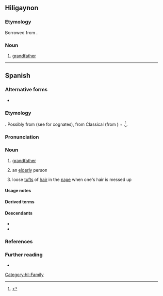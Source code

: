 ==Hiligaynon==

===Etymology===
Borrowed from {{bor|hil|es|abuelo}}.

===Noun===
{{hil-noun|abuélo}}

# [[grandfather]]

[[Category:hil:Family]]

----

==Spanish==
{{wp|lang=es}}

===Alternative forms===
* {{alt|es|agüelo||eye dialect}}

===Etymology===
{{unk|es|title=Origin uncertain}}. Possibly from {{inh|es|la|*aviolus}} (see for cognates), from Classical {{der|es|la|avus}} (from {{der|es|ine-pro|*h₂éwh₂os||grandfather}}) + {{m|la|-olus}}.<ref>{{R:es:BDELC}}</ref>.

===Pronunciation===
{{es-IPA}}
{{es-IPA|ahuelo|pre={{q|dialectal}}}}
{{es-IPA|agüelo|pre={{q|dialectal}}}}

===Noun===
{{es-noun|m|f=abuela}}

# [[grandfather]]
#: {{ux|es|Su '''abuelo''' es simpático.|His '''grandfather''' is nice.}}
# {{lb|es|colloquial|affectionate}} an [[elderly]] person
# loose [[tuft]]s of [[hair]] in the [[nape]] when one's hair is messed up
#: {{syn|es|tolano}}

====Usage notes====
{{es-note-noun-mf}}

====Derived terms====
{{col4|es
|abolengo
|abuelado
|abuelito
|abuelo materno
|abuelo paterno
|abuelo político
|bisabuelo
|tío abuelo
}}

====Descendants====
* {{desc|hil|abuélo|bor=1}}
* {{desc|pap|welo|bor=1}}

===References===
<references/>

===Further reading===
* {{R:DRAE}}

{{C|es|Family members|Male}}